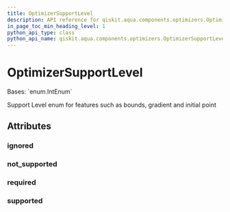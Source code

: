 ```yaml
---
title: OptimizerSupportLevel
description: API reference for qiskit.aqua.components.optimizers.OptimizerSupportLevel
in_page_toc_min_heading_level: 1
python_api_type: class
python_api_name: qiskit.aqua.components.optimizers.OptimizerSupportLevel
---
```


# OptimizerSupportLevel

<Class id="qiskit.aqua.components.optimizers.OptimizerSupportLevel" isDedicatedPage={true} github="https://github.com/qiskit-community/qiskit-aqua/tree/stable/0.9/qiskit/aqua/components/optimizers/optimizer.py" signature="OptimizerSupportLevel(value)">
  Bases: `enum.IntEnum`

  Support Level enum for features such as bounds, gradient and initial point

  ## Attributes

  ### ignored

  <Attribute id="qiskit.aqua.components.optimizers.OptimizerSupportLevel.ignored" name="ignored" attributeValue="1" />

  ### not\_supported

  <Attribute id="qiskit.aqua.components.optimizers.OptimizerSupportLevel.not_supported" name="not_supported" attributeValue="0" />

  ### required

  <Attribute id="qiskit.aqua.components.optimizers.OptimizerSupportLevel.required" name="required" attributeValue="3" />

  ### supported

  <Attribute id="qiskit.aqua.components.optimizers.OptimizerSupportLevel.supported" name="supported" attributeValue="2" />
</Class>

